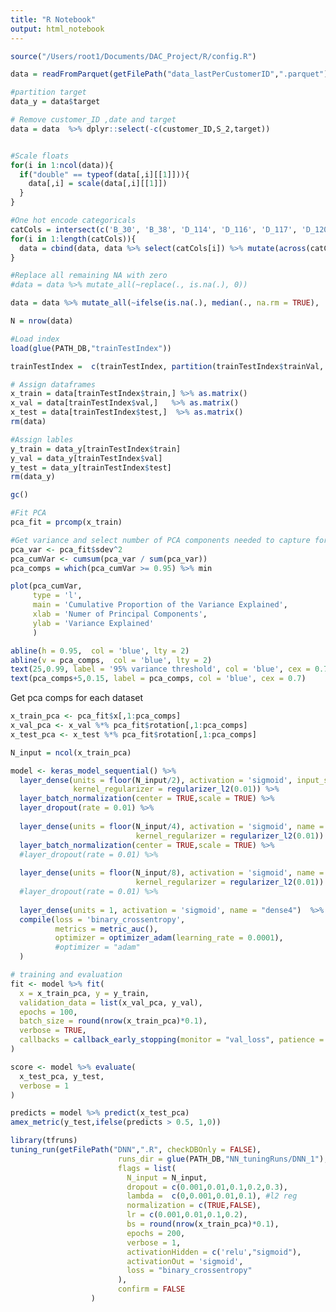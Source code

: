 ```yaml
---
title: "R Notebook"
output: html_notebook
---
```



```r
source("/Users/root1/Documents/DAC_Project/R/config.R")
```

```r
data = readFromParquet(getFilePath("data_lastPerCustomerID",".parquet")) 

#partition target
data_y = data$target

# Remove customer_ID ,date and target
data = data  %>% dplyr::select(-c(customer_ID,S_2,target))


#Scale floats
for(i in 1:ncol(data)){
  if("double" == typeof(data[,i][[1]])){
    data[,i] = scale(data[,i][[1]])
  }
}

#One hot encode categoricals
catCols = intersect(c('B_30', 'B_38', 'D_114', 'D_116', 'D_117', 'D_120', 'D_126', 'D_66', 'D_68','D_63','D_64'), colnames(data))
for(i in 1:length(catCols)){
  data = cbind(data, data %>% select(catCols[i]) %>% mutate(across(catCols[i],factor)) %>% as.data.table %>% one_hot()) %>% select(-catCols[i])
}

#Replace all remaining NA with zero
#data = data %>% mutate_all(~replace(., is.na(.), 0))

data = data %>% mutate_all(~ifelse(is.na(.), median(., na.rm = TRUE), .))
```



```r
N = nrow(data)

#Load index
load(glue(PATH_DB,"trainTestIndex"))

trainTestIndex =  c(trainTestIndex, partition(trainTestIndex$trainVal, p = c(train = 0.7, val= 0.3)))

# Assign dataframes
x_train = data[trainTestIndex$train,] %>% as.matrix()  
x_val = data[trainTestIndex$val,]   %>% as.matrix() 
x_test = data[trainTestIndex$test,]  %>% as.matrix() 
rm(data)

#Assign lables
y_train = data_y[trainTestIndex$train]
y_val = data_y[trainTestIndex$val]
y_test = data_y[trainTestIndex$test]
rm(data_y)

gc()
```


```r
#Fit PCA
pca_fit = prcomp(x_train)

#Get variance and select number of PCA components needed to capture for 95% of variance
pca_var <- pca_fit$sdev^2
pca_cumVar <- cumsum(pca_var / sum(pca_var))
pca_comps = which(pca_cumVar >= 0.95) %>% min
```


```r
plot(pca_cumVar,
     type = 'l',
     main = 'Cumulative Proportion of the Variance Explained',
     xlab = 'Numer of Principal Components',
     ylab = 'Variance Explained'
     )

abline(h = 0.95,  col = 'blue', lty = 2)
abline(v = pca_comps,  col = 'blue', lty = 2)
text(25,0.99, label = '95% variance threshold', col = 'blue', cex = 0.7)
text(pca_comps+5,0.15, label = pca_comps, col = 'blue', cex = 0.7)
```

Get pca comps for each dataset

```r
x_train_pca <- pca_fit$x[,1:pca_comps]
x_val_pca <- x_val %*% pca_fit$rotation[,1:pca_comps]
x_test_pca <- x_test %*% pca_fit$rotation[,1:pca_comps]
```


```r
N_input = ncol(x_train_pca)

model <- keras_model_sequential() %>%
  layer_dense(units = floor(N_input/2), activation = 'sigmoid', input_shape = N_input, name = "dense1",
              kernel_regularizer = regularizer_l2(0.01)) %>%
  layer_batch_normalization(center = TRUE,scale = TRUE) %>%
  layer_dropout(rate = 0.01) %>%
  
  layer_dense(units = floor(N_input/4), activation = 'sigmoid', name = "dense2",
                            kernel_regularizer = regularizer_l2(0.01)) %>%
  layer_batch_normalization(center = TRUE,scale = TRUE) %>%
  #layer_dropout(rate = 0.01) %>%
  
  layer_dense(units = floor(N_input/8), activation = 'sigmoid', name = "dense3",
                            kernel_regularizer = regularizer_l2(0.01)) %>%
  #layer_dropout(rate = 0.01) %>%  
  
  layer_dense(units = 1, activation = 'sigmoid', name = "dense4")  %>% 
  compile(loss = 'binary_crossentropy', 
          metrics = metric_auc(),
          optimizer = optimizer_adam(learning_rate = 0.0001),
          #optimizer = "adam"
  )

# training and evaluation
fit <- model %>% fit(
  x = x_train_pca, y = y_train,
  validation_data = list(x_val_pca, y_val),
  epochs = 100,
  batch_size = round(nrow(x_train_pca)*0.1),
  verbose = TRUE,
  callbacks = callback_early_stopping(monitor = "val_loss", patience = 20, restore_best_weights = TRUE)
)

```


```r
score <- model %>% evaluate(
  x_test_pca, y_test,
  verbose = 1
)
```

```r
predicts = model %>% predict(x_test_pca)
amex_metric(y_test,ifelse(predicts > 0.5, 1,0))
```

```r
library(tfruns)
tuning_run(getFilePath("DNN",".R", checkDBOnly = FALSE),
                        runs_dir = glue(PATH_DB,"NN_tuningRuns/DNN_1"),
                        flags = list(
                          N_input = N_input,
                          dropout = c(0.001,0.01,0.1,0.2,0.3),
                          lambda =  c(0,0.001,0.01,0.1), #l2 reg
                          normalization = c(TRUE,FALSE),
                          lr = c(0.001,0.01,0.1,0.2),
                          bs = round(nrow(x_train_pca)*0.1),
                          epochs = 200,
                          verbose = 1,
                          activationHidden = c('relu',"sigmoid"),
                          activationOut = 'sigmoid',
                          loss = "binary_crossentropy"
                        ),
                        confirm = FALSE
                  )
```


